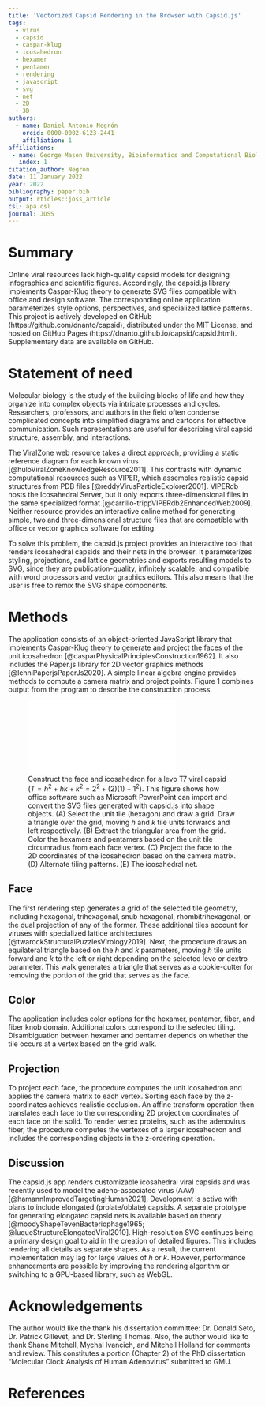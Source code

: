 ```yaml
---
title: 'Vectorized Capsid Rendering in the Browser with Capsid.js'
tags:
  - virus
  - capsid
  - caspar-klug
  - icosahedron
  - hexamer
  - pentamer
  - rendering
  - javascript
  - svg
  - net
  - 2D
  - 3D
authors:
  - name: Daniel Antonio Negrón
    orcid: 0000-0002-6123-2441
    affiliation: 1
affiliations:
 - name: George Mason University, Bioinformatics and Computational Biology, 10900 University Blvd, Manassas, VA, 20110
   index: 1
citation_author: Negrón
date: 11 January 2022
year: 2022
bibliography: paper.bib
output: rticles::joss_article
csl: apa.csl
journal: JOSS
---
```


# Summary

Online viral resources lack high-quality capsid models for designing infographics and scientific figures. Accordingly, the capsid.js library implements Caspar-Klug theory to generate SVG files compatible with office and design software. The corresponding online application parameterizes style options, perspectives, and specialized lattice patterns. This project is actively developed on GitHub (https://github.com/dnanto/capsid), distributed under the MIT License, and hosted on GitHub Pages (https://dnanto.github.io/capsid/capsid.html). Supplementary data are available on GitHub.


# Statement of need

Molecular biology is the study of the building blocks of life and how they organize into complex objects via intricate processes and cycles. Researchers, professors, and authors in the field often condense complicated concepts into simplified diagrams and cartoons for effective communication. Such representations are useful for describing viral capsid structure, assembly, and interactions. 

The ViralZone web resource takes a direct approach, providing a static reference diagram for each known virus [@huloViralZoneKnowledgeResource2011]. This contrasts with dynamic computational resources such as VIPER, which assembles realistic capsid structures from PDB files [@reddyVirusParticleExplorer2001]. VIPERdb hosts the Icosahedral Server, but it only exports three-dimensional files in the same specialized format [@carrillo-trippVIPERdb2EnhancedWeb2009]. Neither resource provides an interactive online method for generating simple, two and three-dimensional structure files that are compatible with office or vector graphics software for editing.

To solve this problem, the capsid.js project provides an interactive tool that renders icosahedral capsids and their nets in the browser. It parameterizes styling, projections, and lattice geometries and exports resulting models to SVG, since they are publication-quality, infinitely scalable, and compatible with word processors and vector graphics editors. This also means that the user is free to remix the SVG shape components.


# Methods

The application consists of an object-oriented JavaScript library that implements Caspar-Klug theory to generate and project the faces of the unit icosahedron [@casparPhysicalPrinciplesConstruction1962]. It also includes the Paper.js library for 2D vector graphics methods [@lehniPaperjsPaperJs2020]. A simple linear algebra engine provides methods to compute a camera matrix and project points. Figure 1 combines output from the program to describe the construction process.

![Construct the face and icosahedron for a levo T7 viral capsid ($T=h^2+hk+k^2=2^2+(2)(1)+1^2$). This figure shows how office software such as Microsoft PowerPoint can import and convert the SVG files generated with capsid.js into shape objects. (A) Select the unit tile (hexagon) and draw a grid. Draw a triangle over the grid, moving $h$ and $k$ tile units forwards and left respectively. (B) Extract the triangular area from the grid. Color the hexamers and pentamers based on the unit tile circumradius from each face vertex. (C) Project the face to the 2D coordinates of the icosahedron based on the camera matrix. (D) Alternate tiling patterns. (E) The icosahedral net.](figure.pdf "Figure 1")

## Face

The first rendering step generates a grid of the selected tile geometry, including hexagonal, trihexagonal, snub hexagonal, rhombitrihexagonal, or the dual projection of any of the former. These additional tiles account for viruses with specialized lattice architectures [@twarockStructuralPuzzlesVirology2019]. Next, the procedure draws an equilateral triangle based on the $h$ and $k$ parameters, moving $h$ tile units forward and $k$ to the left or right depending on the selected levo or dextro parameter. This walk generates a triangle that serves as a cookie-cutter for removing the portion of the grid that serves as the face.

## Color

The application includes color options for the hexamer, pentamer, fiber, and fiber knob domain. Additional colors correspond to the selected tiling. Disambiguation between hexamer and pentamer depends on whether the tile occurs at a vertex based on the grid walk.

## Projection

To project each face, the procedure computes the unit icosahedron and applies the camera matrix to each vertex. Sorting each face by the z-coordinates achieves realistic occlusion. An affine transform operation then translates each face to the corresponding 2D projection coordinates of each face on the solid. To render vertex proteins, such as the adenovirus fiber, the procedure computes the vertexes of a larger icosahedron and includes the corresponding objects in the z-ordering operation.

## Discussion

The capsid.js app renders customizable icosahedral viral capsids and was recently used to model the adeno-associated virus (AAV) [@hamannImprovedTargetingHuman2021]. Development is active with plans to include elongated (prolate/oblate) capsids. A separate prototype for generating elongated capsid nets is available based on theory [@moodyShapeTevenBacteriophage1965; @luqueStructureElongatedViral2010]. High-resolution SVG continues being a primary design goal to aid in the creation of detailed figures. This includes rendering all details as separate shapes. As a result, the current implementation may lag for large values of $h$ or $k$. However, performance enhancements are possible by improving the rendering algorithm or switching to a GPU-based library, such as WebGL.


# Acknowledgements

The author would like the thank his dissertation committee: Dr. Donald Seto, Dr. Patrick Gillevet, and Dr. Sterling Thomas. Also, the author would like to thank Shane Mitchell, Mychal Ivancich, and Mitchell Holland for comments and review. This constitutes a portion (Chapter 2) of the PhD dissertation "Molecular Clock Analysis of Human Adenovirus" submitted to GMU.


# References
